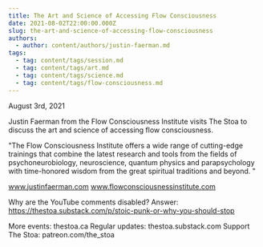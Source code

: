 ```yaml
---
title: The Art and Science of Accessing Flow Consciousness
date: 2021-08-02T22:00:00.000Z
slug: the-art-and-science-of-accessing-flow-consciousness
authors:
  - author: content/authors/justin-faerman.md
tags:
  - tag: content/tags/session.md
  - tag: content/tags/art.md
  - tag: content/tags/science.md
  - tag: content/tags/flow-consciousness.md
---
```


August 3rd, 2021

Justin Faerman from the Flow Consciousness Institute visits The Stoa to discuss the art and science of accessing flow consciousness.

"The Flow Consciousness Institute offers a wide range of cutting-edge trainings that combine the latest research and tools from the fields of psychoneurobiology, neuroscience, quantum physics and parapsychology with time-honored wisdom from the great spiritual traditions and beyond. "

www.justinfaerman.com
www.flowconsciousnessinstitute.com

Why are the YouTube comments disabled? Answer: https://thestoa.substack.com/p/stoic-punk-or-why-you-should-stop

More events: thestoa.ca 
Regular updates: thestoa.substack.com 
Support The Stoa: patreon.com/the_stoa
